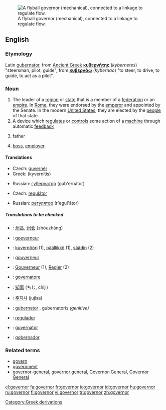 [[Image:Centrifugal governor.png|thumb|right|A flyball governor (mechanical), connected to a linkage to regulate flow.]]
==English==

===Etymology===
[[Category:Greek derivations]]
Latin [[gubernator]], from [[Ancient Greek]] '''[[κυβερνήτης]]''' (''kybernetes'') "steersman, pilot, guide", from '''[[κυβερνάω]]''' (''kybernao'') "to steer, to drive, to guide, to act as a pilot".

===Noun===
{{en-noun}}

#The leader of a [[region]] or [[state]] that is a member of a [[federation]] or an [[empire]].  In [[Roman Empire|Rome]], they were endorsed by the [[emperor]] and appointed by the Senate.  In the modern [[United States]], they are elected by the [[people]] of that state.
#A device which [[regulate]]s or [[control]]s some action of a [[machine]] through automatic [[feedback]]
#{{informal}} father
#{{informal}} [[boss]], [[employer]]

====Translations====
{{trans-top|leader of a region or state}}
*Czech: [[guvernér]] {{m}}
*Greek: {{t|el|κυβερνήτης|m|}} (kyvernítis)
{{trans-mid}}
*Russian: [[губернатор]] (gub'ernátor) {{m}}
{{trans-bottom}}

{{trans-top|device which regulates or controls}}
*Czech: [[regulátor]] {{m}}
{{trans-mid}}
*Russian: [[регулятор]] (r'egul'átor) {{m}}
{{trans-bottom}}
=====Translations to be checked=====
{{checktrans}}
*{{ttbc|Chinese}}: [[州長]], [[州长]] (zhōuzhǎng)
*{{ttbc|Dutch}}: [[goeverneur]] {{m}}
*{{ttbc|Finnish}}: [[kuvernööri]] (1), [[päällikkö]] (1), [[säädin]] (2)
*{{ttbc|French}}: [[gouverneur]] {{m}}
*{{ttbc|German}}: [[Gouverneur]] {{m}} (1), [[Regler]] {{m}} (2)
*{{ttbc|Italian}}: [[governatore]] {{m}}
*{{ttbc|Japanese}}: [[知事]] (ちじ, chiji)
*{{ttbc|Korean}}: [[주지사]] (jujisa)
*{{ttbc|Latin}}: [[gubernator]] {{m}}, gubernatoris ''(genitive)''
*{{ttbc|Portuguese}}: [[regulador]] {{m}}
*{{ttbc|Romanian}}: [[guvernator]] {{m}}
*{{ttbc|Spanish}}: [[gobernador]] {{m}}

===Related terms===
*[[govern]]
*[[government]]
*[[governor-general]], [[governor general]], [[Governor-General]], [[Governor General]]

[[el:governor]]
[[fa:governor]]
[[fr:governor]]
[[io:governor]]
[[id:governor]]
[[hu:governor]]
[[ru:governor]]
[[fi:governor]]
[[vi:governor]]
[[tr:governor]]
[[zh:governor]]